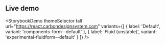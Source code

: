 ## Live demo

<StorybookDemo
  themeSelector
  tall
  url="https://react.carbondesignsystem.com"
  variants={[
    {
      label: 'Default',
      variant: 'components-form--default'
    },
    {
      label: 'Fluid (unstable)',
      variant: 'experimental-fluidform--default'
    }
  ]}
/>
